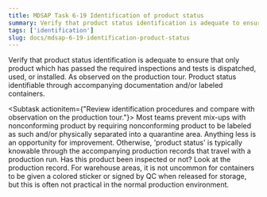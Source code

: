 ```yaml
---
title: MDSAP Task 6-19 Identification of product status
summary: Verify that product status identification is adequate to ensure that only product which has passed the required inspections and tests is dispatched, used, or installed.
tags: ['identification']
slug: docs/mdsap-6-19-identification-product-status
---
```


<RegLang>
Verify that product status identification is adequate to ensure that only product which has passed the required inspections and tests is dispatched, used, or installed.
</RegLang>
<QdocList docs={['identification procedures', 'my second doc']}/>

<ReportLang>
As observed on the production tour. 
Product status identifiable through accompanying documentation and/or labeled containers.
</ReportLang>

<Subtask actionitem={"Review identification procedures and compare with observation on the production tour."}>
Most teams prevent mix-ups with nonconforming product by requiring nonconforming product to be labeled as such and/or physically separated into a quarantine area. Anything less is an opportunity for improvement.
Otherwise, 'product status' is typically knowable through the accompanying production records that travel with a production run.  Has this product been inspected or not? Look at the production record. 
For warehouse areas, it is not uncommon for containers to be given a colored sticker or signed by QC when released for storage, but this is often not practical in the normal production environment.
</Subtask>



